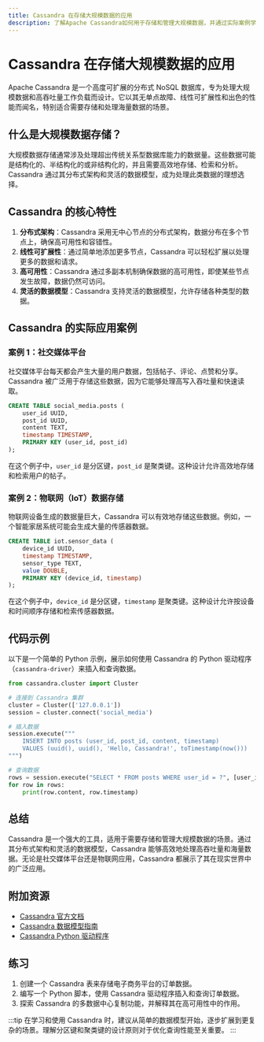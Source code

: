 ```yaml
---
title: Cassandra 在存储大规模数据的应用
description: 了解Apache Cassandra如何用于存储和管理大规模数据，并通过实际案例学习其应用场景。
---
```


# Cassandra 在存储大规模数据的应用

Apache Cassandra 是一个高度可扩展的分布式 NoSQL 数据库，专为处理大规模数据和高吞吐量工作负载而设计。它以其无单点故障、线性可扩展性和出色的性能而闻名，特别适合需要存储和处理海量数据的场景。

## 什么是大规模数据存储？

大规模数据存储通常涉及处理超出传统关系型数据库能力的数据量。这些数据可能是结构化的、半结构化的或非结构化的，并且需要高效地存储、检索和分析。Cassandra 通过其分布式架构和灵活的数据模型，成为处理此类数据的理想选择。

## Cassandra 的核心特性

1. **分布式架构**：Cassandra 采用无中心节点的分布式架构，数据分布在多个节点上，确保高可用性和容错性。
2. **线性可扩展性**：通过简单地添加更多节点，Cassandra 可以轻松扩展以处理更多的数据和请求。
3. **高可用性**：Cassandra 通过多副本机制确保数据的高可用性，即使某些节点发生故障，数据仍然可访问。
4. **灵活的数据模型**：Cassandra 支持灵活的数据模型，允许存储各种类型的数据。

## Cassandra 的实际应用案例

### 案例 1：社交媒体平台

社交媒体平台每天都会产生大量的用户数据，包括帖子、评论、点赞和分享。Cassandra 被广泛用于存储这些数据，因为它能够处理高写入吞吐量和快速读取。

```sql
CREATE TABLE social_media.posts (
    user_id UUID,
    post_id UUID,
    content TEXT,
    timestamp TIMESTAMP,
    PRIMARY KEY (user_id, post_id)
);
```

在这个例子中，`user_id` 是分区键，`post_id` 是聚类键。这种设计允许高效地存储和检索用户的帖子。

### 案例 2：物联网（IoT）数据存储

物联网设备生成的数据量巨大，Cassandra 可以有效地存储这些数据。例如，一个智能家居系统可能会生成大量的传感器数据。

```sql
CREATE TABLE iot.sensor_data (
    device_id UUID,
    timestamp TIMESTAMP,
    sensor_type TEXT,
    value DOUBLE,
    PRIMARY KEY (device_id, timestamp)
);
```

在这个例子中，`device_id` 是分区键，`timestamp` 是聚类键。这种设计允许按设备和时间顺序存储和检索传感器数据。

## 代码示例

以下是一个简单的 Python 示例，展示如何使用 Cassandra 的 Python 驱动程序（`cassandra-driver`）来插入和查询数据。

```python
from cassandra.cluster import Cluster

# 连接到 Cassandra 集群
cluster = Cluster(['127.0.0.1'])
session = cluster.connect('social_media')

# 插入数据
session.execute("""
    INSERT INTO posts (user_id, post_id, content, timestamp)
    VALUES (uuid(), uuid(), 'Hello, Cassandra!', toTimestamp(now()))
""")

# 查询数据
rows = session.execute("SELECT * FROM posts WHERE user_id = ?", [user_id])
for row in rows:
    print(row.content, row.timestamp)
```

## 总结

Cassandra 是一个强大的工具，适用于需要存储和管理大规模数据的场景。通过其分布式架构和灵活的数据模型，Cassandra 能够高效地处理高吞吐量和海量数据。无论是社交媒体平台还是物联网应用，Cassandra 都展示了其在现实世界中的广泛应用。

## 附加资源

- [Cassandra 官方文档](https://cassandra.apache.org/doc/latest/)
- [Cassandra 数据模型指南](https://docs.datastax.com/en/dse/6.7/cql/cql/cql_using/useAboutDataModeling.html)
- [Cassandra Python 驱动程序](https://github.com/datastax/python-driver)

## 练习

1. 创建一个 Cassandra 表来存储电子商务平台的订单数据。
2. 编写一个 Python 脚本，使用 Cassandra 驱动程序插入和查询订单数据。
3. 探索 Cassandra 的多数据中心复制功能，并解释其在高可用性中的作用。

:::tip
在学习和使用 Cassandra 时，建议从简单的数据模型开始，逐步扩展到更复杂的场景。理解分区键和聚类键的设计原则对于优化查询性能至关重要。
:::